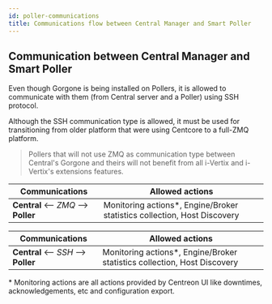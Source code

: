 ```yaml
---
id: poller-communications
title: Communications flow between Central Manager and Smart Poller
---
```


## Communication between Central Manager and Smart Poller

Even though Gorgone is being installed on Pollers, it is
allowed to communicate with them (from Central server and a Poller) using SSH protocol.

Although the SSH communication type is allowed, it must be used for
transitioning from older platform that were using Centcore to a full-ZMQ
platform.

> Pollers that will not use ZMQ as communication type
> between Central's Gorgone and theirs will not benefit from all i-Vertix
> and i-Vertix's extensions features.

<Tabs groupId="sync">
<TabItem value="Modern (recommended)" label="Modern (recommended)">

| Communications                         | Allowed actions                                                           |
| -------------------------------------- | ------------------------------------------------------------------------- |
| **Central** \<-- *ZMQ* --\> **Poller** | Monitoring actions\*, Engine/Broker statistics collection, Host Discovery |

</TabItem>
<TabItem value="Legacy (ex-Centcore)" label="Legacy (ex-Centcore)">

| Communications                         | Allowed actions                                                           |
| -------------------------------------- | ------------------------------------------------------------------------- |
| **Central** \<-- *SSH* --\> **Poller** | Monitoring actions\*, Engine/Broker statistics collection, Host Discovery |

</TabItem>
</Tabs>

\* Monitoring actions are all actions provided by Centreon UI like downtimes,
acknowledgements, etc and configuration export.
